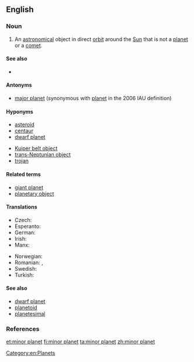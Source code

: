 ==English==
{{wikipedia}}

===Noun===
{{en-noun|head=[[minor]] [[planet]]}}

# {{context|astronomy|lang=en}} An [[astronomical]] object in direct [[orbit]] around the [[Sun]] that is not a [[planet]] or a [[comet]].

====See also====
* {{l/en|planemo}}

====Antonyms====
* {{gloss|an orbitally dominant planemo}} [[major planet]] (synonymous with [[planet]] in the 2006 IAU definition)

====Hyponyms====
{{hyp-top|Hyponyms}}
* [[asteroid]]
* [[centaur]]
* [[dwarf planet]]
{{hyp-mid}}
* [[Kuiper belt object]]
* [[trans-Neptunian object]]
* [[trojan]]
{{hyp-bottom}}

====Related terms====
* [[giant planet]]
* [[planetary object]]

====Translations====
{{trans-top|celestial body}}
* Czech: {{t|cs|planetka|f}}
* Esperanto: {{t|eo|planedeto}}
* German: {{t|de|Kleinplanet|m}}
* Irish: {{t|ga|fophláinéad|m}}
* Manx: {{t|gv|mynphlanaid|m}}
{{trans-mid}}
* Norwegian: {{t|no|småplanet|m}}
* Romanian: {{t|ro|planetă minoră|f}}, {{t|ro|miniplanetă}}
* Swedish: {{t|sv|småplanet|c}}
* Turkish: {{t|tr|küçük gezegen}}
{{trans-bottom}}

====See also====
* [[dwarf planet]]
* [[planetoid]]
* [[planetesimal]]

===References===
<references/>

[[Category:en:Planets]]

[[et:minor planet]]
[[fi:minor planet]]
[[ta:minor planet]]
[[zh:minor planet]]